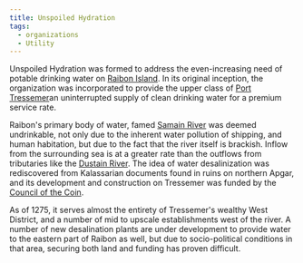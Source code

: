 ```yaml
---
title: Unspoiled Hydration
tags:
  - organizations
  - Utility
---
```



Unspoiled Hydration was formed to address the even-increasing need of potable drinking water on [Raibon Island](../locations/raibon-island.mdx). In its original inception, the organization was incorporated to provide the upper class of [Port Tressemer](../locations/port-tressemer.mdx)an uninterrupted supply of clean drinking water for a premium service rate.

Raibon's primary body of water, famed [Samain River](../locations/samain-river.mdx) was deemed undrinkable, not only due to the inherent water pollution of shipping, and human habitation, but due to the fact that the river itself is brackish. Inflow from the surrounding sea is at a greater rate than the outflows from tributaries like the [Dustain River](../locations/dustain-river.mdx). The idea of water desalinization was rediscovered from Kalassarian documents found in ruins on northern Apgar, and its development and construction on Tressemer was funded by the [Council of the Coin](./council-of-the-coin.mdx).

As of 1275, it serves almost the entirety of Tressemer's wealthy West District, and a number of mid to upscale establishments west of the river. A number of new desalination plants are under development to provide water to the eastern part of Raibon as well, but due to socio-political conditions in that area, securing both land and funding has proven difficult.
